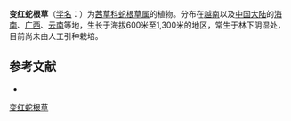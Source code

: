 {{Speciesbox
| name = 变红蛇根草
| status = 
| status_system = 
| image =
| genus = Ophiorrhiza
| species = subrubescens
| authority = Drake
}}

'''变红蛇根草'''（[[学名|学名]]：{{lang|la|''Ophiorrhiza subrubescens''}}）为[[茜草科|茜草科]][[蛇根草属|蛇根草属]]的植物。分布在[[越南|越南]]以及[[中国大陆|中国大陆]]的[[海南|海南]]、[[广西|广西]]、[[云南|云南]]等地，生长于海拔600米至1,300米的地区，常生于林下阴湿处，目前尚未由人工引种栽培。

== 参考文献 ==
<div class="references-small">
* {{cite web| url =http://www.bioinfo.cn/db05/KmzwSpecies.php?action=view&id=20001| title =变红蛇根草| work =《中国高等植物数据库全库》| publisher =中国科学院微生物研究所| author =昆明植物研究所| accessdate =2009-02-25| deadurl =yes| archiveurl =https://web.archive.org/web/20160305040704/http://www.bioinfo.cn/db05/KmzwSpecies.php?action=view&id=20001| archivedate =2016-03-05}}
</div>
{{Taxonbar|from=Q10912891}}

[[Category:蛇根草属|变红蛇根草]]


{{植物小作品}}